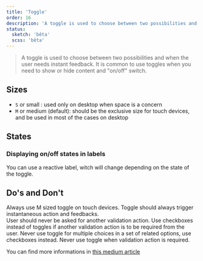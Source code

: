 ```yaml
---
title: 'Toggle'
order: 16
description: 'A toggle is used to choose between two possibilities and when the user needs instant feedback. It is common to use toggles when you need to show or hide content and "on/off" switch'
status:
  sketch: 'bêta'
  scss: 'bêta'
---
```


> A toggle is used to choose between two possibilities and when the user needs instant feedback. It is common to use toggles when you need to show or hide content and "on/off" switch.

## Sizes

- `S` or small : used only on desktop when space is a concern
- `M` or medium (default): should be the exclusive size for touch devices, and be used in most of the cases on desktop

<Preview path="ToggleSizes" nude />

## States

<Preview path="ToggleStates" nude />

### Displaying on/off states in labels

You can use a reactive label, witch will change depending on the state of the toggle.

<Preview path="ToggleStatesLabel" nude />

## Do's and Don't

<HintItem>Always use M sized toggle on touch devices.</HintItem>
<HintItem>
  Toggle should always trigger instantaneous action and feedbacks.
  <br />
  User should never be asked for another validation action.
</HintItem>
<HintItem>
  Use checkboxes instead of toggles if another validation action is to be
  required from the user.
</HintItem>
<HintItem dont>
  Never use toggle for multiple choices in a set of related options, use
  checkboxes instead.
</HintItem>
<HintItem dont>Never use toggle when validation action is required.</HintItem>

You can find more informations in [this medium article](https://uxplanet.org/checkbox-vs-toggle-switch-7fc6e83f10b8)
